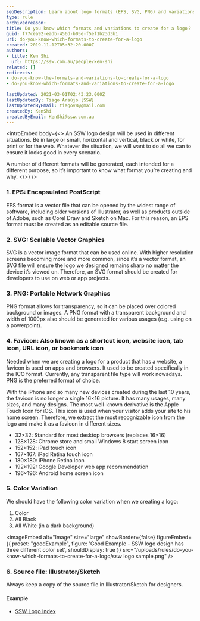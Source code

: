 ```yaml
---
seoDescription: Learn about logo formats (EPS, SVG, PNG) and variations for different uses like web, print, color schemes, and favicons.
type: rule
archivedreason:
title: Do you know which formats and variations to create for a logo？
guid: f77cea92-eadb-456d-b05e-f5ef1b23d3b1
uri: do-you-know-which-formats-to-create-for-a-logo
created: 2019-11-12T05:32:20.000Z
authors:
- title: Ken Shi
  url: https://ssw.com.au/people/ken-shi
related: []
redirects:
- do-you-know-the-formats-and-variations-to-create-for-a-logo
- do-you-know-which-formats-and-variations-to-create-for-a-logo

lastUpdated: 2021-03-01T02:43:23.000Z
lastUpdatedBy: Tiago Araújo [SSW]
lastUpdatedByEmail: tiagov8@gmail.com
createdBy: KenShi
createdByEmail: KenShi@ssw.com.au
---
```


<introEmbed
  body={<>
An SSW logo design will be used in different situations. Be in large or small, horizontal and vertical, black or white, for print or for the web. Whatever the situation, we will want to do all we can to ensure it looks good in every scenario.

A number of different formats will be generated, each intended for a different purpose, so it’s important to know what format you’re creating and why.
  </>}
/>
### 1. EPS: Encapsulated PostScript

EPS format is a vector file that can be opened by the widest range of software, including older versions of Illustrator, as well as products outside of Adobe, such as Corel Draw and Sketch on Mac. For this reason, an EPS format must be created as an editable source file.

### 2. SVG: Scalable Vector Graphics

SVG is a vector image format that can be used online. With higher resolution screens becoming more and more common, since it’s a vector format, an SVG file will ensure the logo we designed remains sharp no matter the device it’s viewed on. Therefore, an SVG format should be created for developers to use on web or app projects.

### 3. PNG: Portable Network Graphics

PNG format allows for transparency, so it can be placed over colored background or images. A PNG format with a transparent background and width of 1000px also should be generated for various usages (e.g. using on a powerpoint).

### 4. Favicon: Also known as a shortcut icon, website icon, tab icon, URL icon, or bookmark icon

Needed when we are creating a logo for a product that has a website, a favicon is used on apps and browsers. It used to be created specifically in the ICO format. Currently, any transparent file type will work nowadays. PNG is the preferred format of choice.

With the iPhone and so many new devices created during the last 10 years, the favicon is no longer a single 16×16 picture. It has many usages, many sizes, and many designs. The most well-known derivative is the Apple Touch Icon for iOS. This icon is used when your visitor adds your site to his home screen. Therefore, we extract the most recognizable icon from the logo and make it as a favicon in different sizes.

* 32×32: Standard for most desktop browsers (replaces 16×16)
* 128×128: Chrome store and small Windows 8 start screen icon
* 152×152: iPad touch icon
* 167×167: iPad Retina touch icon
* 180×180: iPhone Retina icon
* 192×192: Google Developer web app recommendation
* 196×196: Android home screen icon

### 5. Color Variation

We should have the following color variation when we creating a logo:

1. Color
2. All Black
3. All White (in a dark background)

<imageEmbed
  alt="Image"
  size="large"
  showBorder={false}
  figureEmbed={{
    preset: "goodExample",
    figure: 'Good Example - SSW logo design has three different color set',
    shouldDisplay: true
  }}
  src="/uploads/rules/do-you-know-which-formats-to-create-for-a-logo/ssw logo sample.png"
/>

### 6. Source file: Illustrator/Sketch

Always keep a copy of the source file in Illustrator/Sketch for designers.

#### Example

* [SSW Logo Index](https://www.ssw.com.au/ssw/logo/)
